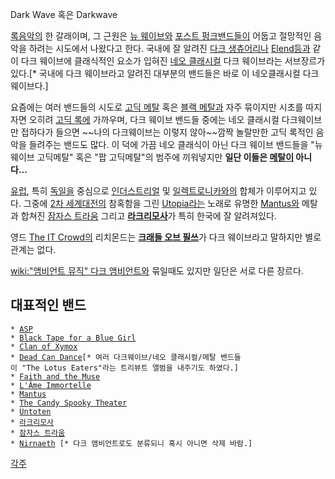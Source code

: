 Dark Wave 혹은 Darkwave

[[록]]음악의 한 갈래이며, 그 근원은 [[뉴 웨이브]]와 [[포스트 펑크]]밴드들이 어둡고 절망적인 음악을 하려는 시도에서 나왔다고 한다.
국내에 잘 알려진 [[다크 생츄어리]]나 [[Elend]]등과 같이 다크 웨이브에 클래식적인 요소가 입혀진 [[네오 클래시컬]] 다크 웨이브라는 서브장르가 있다.[* 국내에 다크 웨이브라고 알려진 대부분의 밴드들은 바로 이 네오클래시컬 다크웨이브다.]

요즘에는 여러 밴드들의 시도로 [[고딕 메탈]] 혹은 [[블랙 메탈]]과 자주 묶이지만 시초를 따지자면 오히려 [[고딕 록]]에 가까우며, 다크 웨이브 밴드들 중에는 네오 클래시컬 다크웨이브만 접하다가 들으면 ~~나의 다크웨이브는 이렇지 않아~~깜짝 놀랄만한 고딕 록적인 음악을 들려주는 밴드도 많다. 이 덕에 가끔 네오 클래식이 아닌 다크 웨이브 밴드들을 "뉴 웨이브 고딕메탈" 혹은 "팝 고딕메탈"의 범주에 끼워넣지만 '''일단 이들은 [[메탈]]이 아니다...'''

[[유럽]], 특히 [[독일]]을 중심으로 [[인더스트리얼]] 및 [[일렉트로니카]]와의 합체가 이루어지고 있다. 
그중에 [[2차 세계대전]]의 참혹함을 그린 [[Utopia]]라는 노래로 유명한 [[Mantus]]와 메탈과 합쳐진 [[잠자스 트라움]] 그리고 '''[[라크리모사]]'''가 특히 한국에 잘 알려져있다.

영드 [[The IT Crowd]]의 리치몬드는 '''[[크래들 오브 필쓰]]'''가 다크 웨이브라고 말하지만 별로 관계는 없다.

[[wiki:"앰비언트 뮤직" 다크 앰비언트]]와 묶일때도 있지만 일단은 서로 다른 장르다.


== 대표적인 밴드 ==

 * [[ASP]]
 * [[Black Tape for a Blue Girl]]
 * [[Clan of Xymox]]
 * [[Dead Can Dance]][* 여러 다크웨이브/네오 클래시컬/메탈 밴드들이 "The Lotus Eaters"라는 트리뷰트 앨범을 내주기도 하였다.]
 * [[Faith and the Muse]]
 * [[L'Âme Immortelle]]
 * [[Mantus]]
 * [[The Candy Spooky Theater]]
 * [[Untoten]]
 * [[라크리모사]]
 * [[잠자스 트라움]]
 * [[Nirnaeth]] [* 다크 앰비언트로도 분류되니 혹시 아니면 삭제 바람.]

[[각주]]
